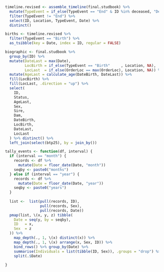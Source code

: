 ```r
timeline.revised <- assemble_timeline(final.studbook) %>%
  mutate(TypeEvent = if_else(TypeEvent == "End" & ID %in% deceased, "Death", TypeEvent)) %>%
  filter(TypeEvent != "End") %>%
  select(ID, Location, TypeEvent, Date) %>%
  distinct()
```

```r
births <- timeline.revised %>%
  filter(TypeEvent == "Birth") %>%
  as_tsibble(key = Date, index = ID, regular = FALSE)
```

```r
biographic <- final.studbook %>%
  group_by(ID) %>%
  mutate(DateLast = max(Date),
         LocBirth = if_else(TypeEvent == "Birth"     , Location, NA),
         LocLast  = if_else(OrderLoc == max(OrderLoc), Location, NA)) %>%
  mutate(AgeLast = calculate_age(DateBirth, DateLast)) %>%
  fill(LocBirth) %>%
  fill(LocLast, .direction = "up") %>%
  select(
    ID,
    Status,
    AgeLast,
    Sex,
    Sire,
    Dam,
    DateBirth,
    LocBirth,
    DateLast,
    LocLast
  ) %>% distinct() %>%
  left_join(select(btp25), by = join_by())
```

```r
tally_events <- function(df, interval) {
  if (interval == "month") {
    records <- df %>%
      mutate(Date = floor_date(Date, "month"))
    seqby <- paste0("months")
  } else if (interval == "year") {
    records <- df %>%
      mutate(Date = floor_date(Date, "year"))
    seqby <- paste0("years")
  }
  
  list <-  list(pull(records, ID),
                pull(records, Sex), 
                pull(records, Date))
  pmap(list, \(x, y, z) tibble(
    Date = seq(y, by = seqby),
    ID   = x,
    Sex  = z
  )) %>%
    map_depth(., 1, \(x) distinct(x)) %>%
    map_depth(., 1, \(x) arrange(x, Sex, ID)) %>% 
    bind_rows() %>% group_by(Date) %>%
    summarise(Individuals = list(tibble(ID, Sex)), .groups = "drop") %>%
    split(.$Date)
  
}

```

